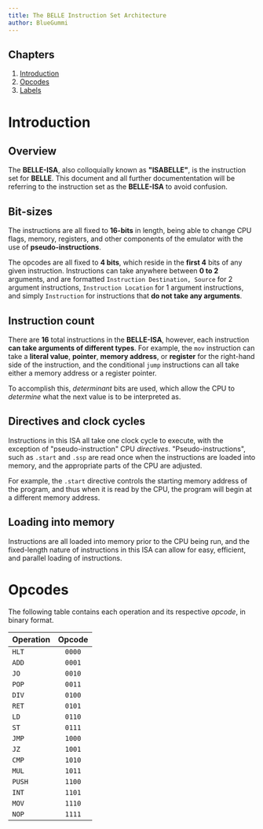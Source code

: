 ```yaml
---
title: The BELLE Instruction Set Architecture
author: BlueGummi
---
```


## Chapters

1. [Introduction](#introduction)
2. [Opcodes](#opcodes)
3. [Labels](#labels)


# Introduction

## Overview

The **BELLE-ISA**, also colloquially known as **"ISABELLE"**, is the instruction set for **BELLE**. This document and all further documententation will be referring to the instruction set as the **BELLE-ISA** to avoid confusion.

## Bit-sizes

The instructions are all fixed to **16-bits** in length, being able to change CPU flags, memory, registers, and other components of the emulator with the use of **pseudo-instructions**.

The opcodes are all fixed to **4 bits**, which reside in the **first 4** bits of any given instruction. Instructions can take anywhere between **0 to 2** arguments, and are formatted `Instruction Destination, Source` for 2 argument instructions, `Instruction Location` for 1 argument instructions, and simply `Instruction` for instructions that **do not take any arguments**.

## Instruction count

There are **16** total instructions in the **BELLE-ISA**, however, each instruction **can take arguments of different types**. For example, the `mov` instruction can take a **literal value**, **pointer**, **memory address**, or **register** for the right-hand side of the instruction, and the conditional `jump` instructions can all take either a memory address or a register pointer.

To accomplish this, *determinant* bits are used, which allow the CPU to *determine* what the next value is to be interpreted as.

## Directives and clock cycles

Instructions in this ISA all take one clock cycle to execute, with the exception of "pseudo-instruction" CPU *directives*. "Pseudo-instructions", such as `.start` and `.ssp` are read once when the instructions are loaded into memory, and the appropriate parts of the CPU are adjusted.

For example, the `.start` directive controls the starting memory address of the program, and thus when it is read by the CPU, the program will begin at a different memory address.

## Loading into memory

Instructions are all loaded into memory prior to the CPU being run, and the fixed-length nature of instructions in this ISA can allow for easy, efficient, and parallel loading of instructions.

# Opcodes

The following table contains each operation and its respective *opcode*, in binary format.


| Operation | Opcode |
| :-------- | :----: |
| `HLT`     | `0000` |
| `ADD`     | `0001` |
| `JO`      | `0010` |
| `POP`     | `0011` |
| `DIV`     | `0100` |
| `RET`     | `0101` |
| `LD`      | `0110` |
| `ST`      | `0111` |
| `JMP`     | `1000` |
| `JZ`      | `1001` |
| `CMP`     | `1010` |
| `MUL`     | `1011` |
| `PUSH`    | `1100` |
| `INT`     | `1101` |
| `MOV`     | `1110` |
| `NOP`     | `1111` |

